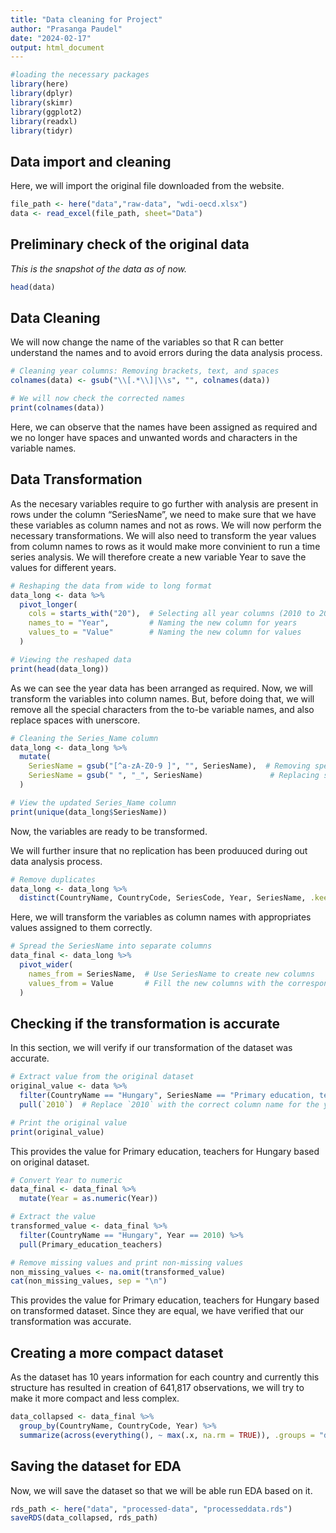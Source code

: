 ```yaml
---
title: "Data cleaning for Project"
author: "Prasanga Paudel"
date: "2024-02-17"
output: html_document
---
```



```r
#loading the necessary packages
library(here)
library(dplyr)
library(skimr)
library(ggplot2)
library(readxl)
library(tidyr)
```





## Data import and cleaning
Here, we will import the original file downloaded from the website.

```r
file_path <- here("data","raw-data", "wdi-oecd.xlsx")
data <- read_excel(file_path, sheet="Data")
```



## Preliminary check of the original data 

_This is the snapshot of the data as of now._
```r
head(data)
```


## Data Cleaning

We will now change the name of the variables so that R can better understand the names and to avoid errors during the data analysis process.

```r
# Cleaning year columns: Removing brackets, text, and spaces
colnames(data) <- gsub("\\[.*\\]|\\s", "", colnames(data))  

# We will now check the corrected names
print(colnames(data))
```
Here, we can observe that the names have been assigned as required and we no longer have spaces and unwanted words and characters in the variable names.


## Data Transformation

As the necesary variables require to go further with analysis are present in rows under the column "SeriesName", we need to make sure that we have these variables as column names and not as rows. We will now perform the necessary transformations. We will also need to transform the year values from column names to rows as it would make more convinient to run a time series analysis. We will therefore create a new variable Year to save the values for different years. 

```r
# Reshaping the data from wide to long format
data_long <- data %>%
  pivot_longer(
    cols = starts_with("20"),  # Selecting all year columns (2010 to 2020)
    names_to = "Year",         # Naming the new column for years
    values_to = "Value"        # Naming the new column for values
  )

# Viewing the reshaped data
print(head(data_long))
```
As we can see the year data has been arranged as required. Now, we will transform the variables into column names. But, before doing that, we will remove all the special characters from the to-be variable names, and also replace spaces with unerscore.

```r
# Cleaning the Series_Name column
data_long <- data_long %>%
  mutate(
    SeriesName = gsub("[^a-zA-Z0-9 ]", "", SeriesName),  # Removing special characters
    SeriesName = gsub(" ", "_", SeriesName)               # Replacing spaces with _
  )

# View the updated Series_Name column
print(unique(data_long$SeriesName))
```
Now, the variables are ready to be transformed.

We will further insure that no replication has been produuced during out data analysis process.

```r
# Remove duplicates
data_long <- data_long %>%
  distinct(CountryName, CountryCode, SeriesCode, Year, SeriesName, .keep_all = TRUE)
```

Here, we will transform the variables as column names with appropriates values assigned to them correctly.
```r
# Spread the SeriesName into separate columns
data_final <- data_long %>%
  pivot_wider(
    names_from = SeriesName,  # Use SeriesName to create new columns
    values_from = Value       # Fill the new columns with the corresponding values
  )

```


## Checking if the transformation is accurate

In this section, we will verify if our transformation of the dataset was accurate.

```r
# Extract value from the original dataset
original_value <- data %>%
  filter(CountryName == "Hungary", SeriesName == "Primary education, teachers") %>%
  pull(`2010`)  # Replace `2010` with the correct column name for the year 2010

# Print the original value
print(original_value)
```
This provides the value for Primary education, teachers for Hungary based on original dataset.


```r
# Convert Year to numeric
data_final <- data_final %>%
  mutate(Year = as.numeric(Year))

# Extract the value
transformed_value <- data_final %>%
  filter(CountryName == "Hungary", Year == 2010) %>%
  pull(Primary_education_teachers)

# Remove missing values and print non-missing values
non_missing_values <- na.omit(transformed_value)
cat(non_missing_values, sep = "\n")
```
This provides the value for Primary education, teachers for Hungary based on transformed dataset. 
Since they are equal, we have verified that our transformation was accurate.

## Creating a more compact dataset 

As the dataset has 10 years information for each country and currently this structure has resulted in creation of 641,817 observations, we will try to make it more compact and less complex.

```r
data_collapsed <- data_final %>%
  group_by(CountryName, CountryCode, Year) %>%
  summarize(across(everything(), ~ max(.x, na.rm = TRUE)), .groups = "drop")

```




## Saving the dataset for EDA

Now, we will save the dataset so that we will be able run EDA based on it.


```r
rds_path <- here("data", "processed-data", "processeddata.rds")
saveRDS(data_collapsed, rds_path)
```


